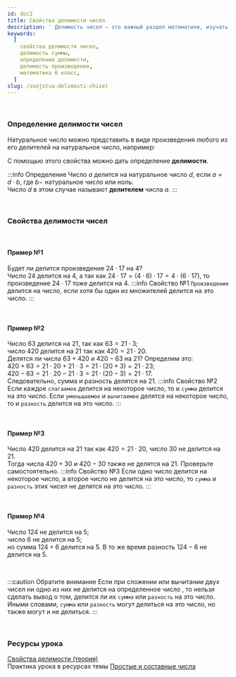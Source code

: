 ```yaml
---
id: doc2
title: Свойства делимости чисел
description: ' Делимость чисел – это важный раздел математики, изучать который начинают в 6 классе. Он включает понимание свойств делимости, которые помогут упростить арифметические операции и облегчить решение задач.'
keywords:
  [
    свойства делимости чисел,
    делимость суммы,
    определение делимости,
    делимость произведения,
    математика 6 класс,
  ]
slug: /svojstva-delimosti-chisel
---
```



<br />

### Определение делимости чисел

Натуральное число можно представить в виде произведения любого из его делителей на натуральное число, например:

<TeX
  math="8=8\cdot 1,\quad 8 = 1 \cdot 8,\quad 8 = 2\cdot 4,\quad 8= 4 \cdot 2."
  block
/>

С помощью этого свойства можно дать определение **делимости**.

:::info Определение
Число $a$ делится на натуральное число $d$, если $a=d \cdot b$, где $b -$ натуральное число или ноль.<br />
Число $d$ в этом случае называют **делителем** числа $a$.
:::

<br />

### Свойства делимости чисел

<br />

#### Пример №1

Будет ли делится произведение $24 \cdot 17$ на $4$?<br />
Число $24$ делится на $4$, а так как $24 \cdot 17 = (4\cdot 6)\cdot 17=4\cdot(6 \cdot 17)$, то произведение $24 \cdot 17$ тоже делится на $4$.
:::info Свойство №1
`Произведение` делится на число, если хотя бы один из множителей делится на это число.
:::

<br />

#### Пример №2

Число $63$ делится на $21$, так как $63=21 \cdot 3$;<br /> число $420$ делится на $21$ так как $420 = 21 \cdot 20$.<br />
Делятся ли числа $63+420$ и $420-63$ на $21$? Определим это:<br />
$420+63=21 \cdot 20+ 21 \cdot 3 = 21\cdot (20+3)=21 \cdot 23$;<br />
$420-63=21 \cdot 20- 21 \cdot 3 = 21\cdot (20-3)=21\cdot 17$.<br />
Следовательно, сумма и разность делятся на $21$.
:::info Свойство №2
Если каждое `слагаемое` делится на некоторое число, то и `сумма` делится на это число.
Если `уменьшаемое` и `вычитаемое` делятся на некоторое число, то и `разность` делится на это число.
:::

<br />

#### Пример №3

Число $420$ делится на $21$ так как $420 = 21 \cdot 20$, число $30$ не делится на $21$.<br /> Тогда числа $420+30$ и $420-30$ также не делятся на $21$. Проверьте самостоятельно.
:::info Свойство №3
Если одно число делится на некоторое число, а второе число не делится на это число, то `сумма` и `разность` этих чисел не делятся на это число.
:::

<br />

#### Пример №4

Число $124$ не делится на $5$; <br />число $6$ не делится на $5$;<br /> но сумма $124+6$ делится на $5$. В то же время разность $124-6$ не делится на $5$.

<br />

:::caution Обратите внимание
Если при сложении или вычитании двух чисел ни одно из них не делится на определенное число , то нельзя сделать вывод о том, делится ли их `сумма` или `разность` на это число. Иными словами, `сумма` или `разность` могут делиться на это число, но также могут и не делиться.
:::

<br />

### Ресурсы урока

[Свойства делимости (теория)](https://disk.yandex.ru/i/-zRK0TmwsaF9Jg)<br />
Практика урока в ресурсах темы [Простые и составные числа](/docs/prostye-i-sostavnye-chisla#pr)
